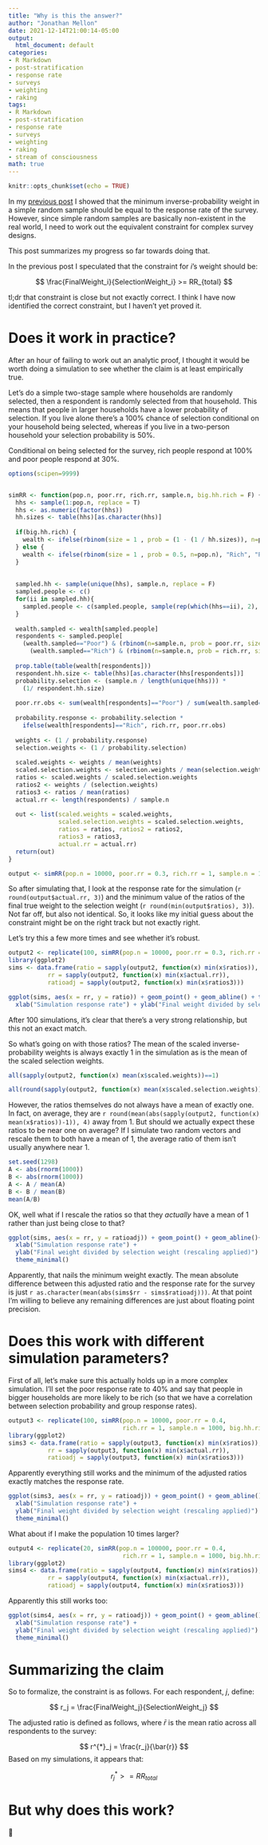 ```yaml
---
title: "Why is this the answer?"
author: "Jonathan Mellon"
date: 2021-12-14T21:00:14-05:00
output:
  html_document: default
categories:
- R Markdown
- post-stratification
- response rate
- surveys
- weighting
- raking
tags:
- R Markdown
- post-stratification
- response rate
- surveys
- weighting
- raking
- stream of consciousness
math: true
---
```


```r
knitr::opts_chunk$set(echo = TRUE)
```

In my [previous post](https://www.filedrawer.blog/post/minimum-post-strat-weight-is-response-rate/) I showed that the minimum inverse-probability weight in a simple random sample should be equal to the response rate of the survey. However, since simple random samples are basically non-existent in the real world, I need to work out the equivalent constraint for complex survey designs.

This post summarizes my progress so far towards doing that. 

In the previous post I speculated that the constraint for $i$'s weight should be:

$$
\frac{FinalWeight_i}{SelectionWeight_i} >= RR_{total}
$$

tl;dr that constraint is close but not exactly correct. I think I have now identified the correct constraint, but I haven't yet proved it. 

# Does it work in practice?

After an hour of failing to work out an analytic proof, I thought it would be worth doing a simulation to see whether the claim is at least empirically true.

Let's do a simple two-stage sample where households are randomly selected, then a respondent is randomly selected from that household.  This means that people in larger households have a lower probability of selection. If you live alone there's a 100% chance of selection conditional on your household being selected, whereas if you live in a two-person household your selection probability is 50%.

Conditional on being selected for the survey, rich people respond at 100% and poor people respond at 30%. 

```r
options(scipen=9999)


simRR <- function(pop.n, poor.rr, rich.rr, sample.n, big.hh.rich = F) {
  hhs <- sample(1:pop.n, replace = T)
  hhs <- as.numeric(factor(hhs))
  hh.sizes <- table(hhs)[as.character(hhs)]
  
  if(big.hh.rich) {
    wealth <- ifelse(rbinom(size = 1 , prob = (1 - (1 / hh.sizes)), n=pop.n), "Rich", "Poor")
  } else {
    wealth <- ifelse(rbinom(size = 1 , prob = 0.5, n=pop.n), "Rich", "Poor")
  }
  
  
  sampled.hh <- sample(unique(hhs), sample.n, replace = F)
  sampled.people <- c()
  for(ii in sampled.hh){
    sampled.people <- c(sampled.people, sample(rep(which(hhs==ii), 2), 1))
  }
  
  wealth.sampled <- wealth[sampled.people]
  respondents <- sampled.people[
    (wealth.sampled=="Poor") & (rbinom(n=sample.n, prob = poor.rr, size = 1)==1) | 
      (wealth.sampled=="Rich") & (rbinom(n=sample.n, prob = rich.rr, size = 1)==1)]
  
  prop.table(table(wealth[respondents]))
  respondent.hh.size <- table(hhs)[as.character(hhs[respondents])]
  probability.selection <- (sample.n / length(unique(hhs))) * 
    (1/ respondent.hh.size)
  
  poor.rr.obs <- sum(wealth[respondents]=="Poor") / sum(wealth.sampled=="Poor")
  
  probability.response <- probability.selection * 
    ifelse(wealth[respondents]=="Rich", rich.rr, poor.rr.obs)
  
  weights <- (1 / probability.response)
  selection.weights <- (1 / probability.selection)
  
  scaled.weights <- weights / mean(weights)
  scaled.selection.weights <- selection.weights / mean(selection.weights)
  ratios <- scaled.weights / scaled.selection.weights
  ratios2 <- weights / (selection.weights) 
  ratios3 <- ratios / mean(ratios)
  actual.rr <- length(respondents) / sample.n
  
  out <- list(scaled.weights = scaled.weights, 
              scaled.selection.weights = scaled.selection.weights, 
              ratios = ratios, ratios2 = ratios2,
              ratios3 = ratios3,
              actual.rr = actual.rr)
  return(out)
}

output <- simRR(pop.n = 10000, poor.rr = 0.3, rich.rr = 1, sample.n = 1000, big.hh.rich = F)
```

So after simulating that, I look at the response rate for the simulation (`r round(output$actual.rr, 3)`) and the minimum value of the ratios of the final true weight to the selection weight (`r round(min(output$ratios), 3)`). Not far off, but also not identical. So, it looks like my initial guess about the constraint might be on the right track but not exactly right. 

Let's try this a few more times and see whether it's robust. 

```r
output2 <- replicate(100, simRR(pop.n = 10000, poor.rr = 0.3, rich.rr = 1, sample.n = 1000, big.hh.rich = F), simplify = F)
library(ggplot2)
sims <- data.frame(ratio = sapply(output2, function(x) min(x$ratios)), 
           rr = sapply(output2, function(x) min(x$actual.rr)),
           ratioadj = sapply(output2, function(x) min(x$ratios3)))

ggplot(sims, aes(x = rr, y = ratio)) + geom_point() + geom_abline() + theme_minimal()+ 
  xlab("Simulation response rate") + ylab("Final weight divided by selection weight")

```

After 100 simulations, it's clear that there's a very strong relationship, but this not an exact match.

So what's going on with those ratios? The mean of the scaled inverse-probability weights is always exactly 1 in the simulation as is the mean of the scaled selection weights.

```r
all(sapply(output2, function(x) mean(x$scaled.weights))==1)
```

```r
all(round(sapply(output2, function(x) mean(x$scaled.selection.weights)), 10)==1)
```

However, the ratios themselves do not always have a mean of exactly one. In fact, on average, they are `r round(mean(abs(sapply(output2, function(x) mean(x$ratios))-1)), 4)` away from 1. But should we actually expect these ratios to be near one on average? If I simulate two random vectors and rescale them to both have a mean of 1, the average ratio of them isn't usually anywhere near 1.

```r
set.seed(1298)
A <- abs(rnorm(1000))
B <- abs(rnorm(1000))
A <- A / mean(A)
B <- B / mean(B)
mean(A/B)
```

OK, well what if I rescale the ratios so that they *actually* have a mean of 1 rather than just being close to that? 

```r
ggplot(sims, aes(x = rr, y = ratioadj)) + geom_point() + geom_abline()+ 
  xlab("Simulation response rate") + 
  ylab("Final weight divided by selection weight (rescaling applied)") + 
  theme_minimal()
```

Apparently, that nails the minimum weight exactly. The mean absolute difference between this adjusted ratio and the response rate for the survey is just `r as.character(mean(abs(sims$rr - sims$ratioadj)))`. At that point I'm willing to believe any remaining differences are just about floating point precision.

# Does this work with different simulation parameters?

First of all, let's make sure this actually holds up in a more complex simulation. I'll set the poor response rate to 40% and say that people in bigger households are more likely to be rich (so that we have a correlation between selection probability and group response rates). 

```r
output3 <- replicate(100, simRR(pop.n = 10000, poor.rr = 0.4, 
                                rich.rr = 1, sample.n = 1000, big.hh.rich = T), simplify = F)
library(ggplot2)
sims3 <- data.frame(ratio = sapply(output3, function(x) min(x$ratios)), 
           rr = sapply(output3, function(x) min(x$actual.rr)),
           ratioadj = sapply(output3, function(x) min(x$ratios3)))
```

Apparently everything still works and the minimum of the adjusted ratios exactly matches the response rate. 

```r
ggplot(sims3, aes(x = rr, y = ratioadj)) + geom_point() + geom_abline()+ 
  xlab("Simulation response rate") + 
  ylab("Final weight divided by selection weight (rescaling applied)") + 
  theme_minimal()
```

What about if I make the population 10 times larger? 

```r
output4 <- replicate(20, simRR(pop.n = 100000, poor.rr = 0.4, 
                                rich.rr = 1, sample.n = 1000, big.hh.rich = T), simplify = F)
library(ggplot2)
sims4 <- data.frame(ratio = sapply(output4, function(x) min(x$ratios)), 
           rr = sapply(output4, function(x) min(x$actual.rr)),
           ratioadj = sapply(output4, function(x) min(x$ratios3)))
```

Apparently this still works too:

```r
ggplot(sims4, aes(x = rr, y = ratioadj)) + geom_point() + geom_abline()+ 
  xlab("Simulation response rate") + 
  ylab("Final weight divided by selection weight (rescaling applied)") + 
  theme_minimal()
```

# Summarizing the claim

So to formalize, the constraint is as follows. For each respondent, $j$, define:

$$
r_j = \frac{FinalWeight_j}{SelectionWeight_j}
$$

The adjusted ratio is defined as follows, where $\bar{r}$ is the mean ratio across all respondents to the survey:

$$
r^{*}_j = \frac{r_j}{\bar{r}}
$$
Based on my simulations, it appears that:

$$
r^{*}_{j}>= RR_{total}
$$

# But why does this work?

🤷

